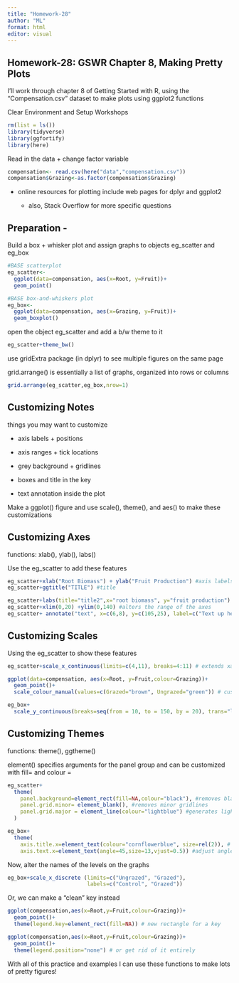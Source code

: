 ```yaml
---
title: "Homework-28"
author: "ML"
format: html
editor: visual
---
```


## Homework-28: GSWR Chapter 8, Making Pretty Plots

I'll work through chapter 8 of Getting Started with R, using the "Compensation.csv" dataset to make plots using ggplot2 functions

Clear Environment and Setup Workshops

```r
rm(list = ls())
library(tidyverse)
library(ggfortify)
library(here)
```

Read in the data + change factor variable

```r
compensation<- read.csv(here("data","compensation.csv"))
compensation$Grazing<-as.factor(compensation$Grazing)
```

-   online resources for plotting include web pages for dplyr and ggplot2

    -   also, Stack Overflow for more specific questions

## Preparation - 

Build a box + whisker plot and assign graphs to objects eg_scatter and eg_box

```r
#BASE scatterplot
eg_scatter<-
  ggplot(data=compensation, aes(x=Root, y=Fruit))+
  geom_point()

#BASE box-and-whiskers plot
eg_box<-
  ggplot(data=compensation, aes(x=Grazing, y=Fruit))+
  geom_boxplot()
```

open the object eg_scatter and add a b/w theme to it

```r
eg_scatter+theme_bw()
```

use gridExtra package (in dplyr) to see multiple figures on the same page

grid.arrange() is essentially a list of graphs, organized into rows or columns

```r
grid.arrange(eg_scatter,eg_box,nrow=1)
```

## Customizing Notes

things you may want to customize

-   axis labels + positions

-   axis ranges + tick locations

-   grey background + gridlines

-   boxes and title in the key

-   text annotation inside the plot

Make a ggplot() figure and use scale(), theme(), and aes() to make these customizations

## Customizing Axes

functions: xlab(), ylab(), labs()

Use the eg_scatter to add these features

```r
eg_scatter+xlab("Root Biomass") + ylab("Fruit Production") #axis labels
eg_scatter+ggtitle("TITLE") #title

eg_scatter+labs(title="title2",x="root biomass", y="fruit production") #axis labels and title
eg_scatter+xlim(0,20) +ylim(0,140) #alters the range of the axes
eg_scatter+ annotate("text", x=c(6,8), y=c(105,25), label=c("Text up here...", "and text down here...")) # places texts on locations using the plot's gridscale
```

## Customizing Scales

Using the eg_scatter to show these features

```r
eg_scatter+scale_x_continuous(limits=c(4,11), breaks=4:11) # extends xaxis range from 4 to 11 and puts sticks every 1 step between 4 and 11

ggplot(data=compensation, aes(x=Root, y=Fruit,colour=Grazing))+
  geom_point()+
  scale_colour_manual(values=c(Grazed="brown", Ungrazed="green")) # customizes colors to each group wiht layering

eg_box+
  scale_y_continuous(breaks=seq(from = 10, to = 150, by = 20), trans="log10") # log transforms the y axis of the plot
```

## Customizing Themes

functions: theme(), ggtheme()

element() specifies arguments for the panel group and can be customized with fill= and colour =

```r
eg_scatter+
  theme(
    panel.background=element_rect(fill=NA,colour="black"), #removes black background
    panel.grid.minor= element_blank(), #removes minor gridlines
    panel.grid.major = element_line(colour="lightblue") #generates light blue major gridlines
  )

```

```r
eg_box+
  theme(
    axis.title.x=element_text(colour="cornflowerblue", size=rel(2)), # adjust colour and size of x-axis title
    axis.text.x=element_text(angle=45,size=13,vjust=0.5)) #adjust angle of the x-axis tick labels
```

Now, alter the names of the levels on the graphs

```r
eg_box+scale_x_discrete (limits=c("Ungrazed", "Grazed"),
                         labels=c("Control", "Grazed"))
```

Or, we can make a "clean" key instead

```r
ggplot(compensation,aes(x=Root,y=Fruit,colour=Grazing))+
  geom_point()+
  theme(legend.key=element_rect(fill=NA)) # new rectangle for a key

ggplot(compensation,aes(x=Root,y=Fruit,colour=Grazing))+
  geom_point()+
  theme(legend.position="none") # or get rid of it entirely
```

With all of this practice and examples I can use these functions to make lots of pretty figures!
